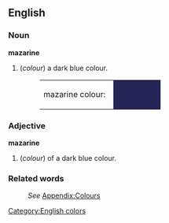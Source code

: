 ==English==

===Noun===
'''mazarine'''
#(''colour'') a dark blue colour.
#:<table><tr><td>mazarine colour: &nbsp;</td><td bgcolor="#272458" width="80">&nbsp; </td></tr></table>

===Adjective===
'''mazarine'''
#(''colour'') of a dark blue colour.

===Related words===
:''See'' [[Wiktionary_Appendix:Colours|Appendix:Colours]]

[[Category:English colors]]